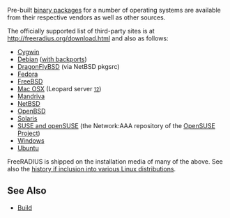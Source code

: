 Pre-built [[binary packages]] for a number of operating systems are available from their respective vendors as well as other sources.

The officially supported list of third-party sites is at http://freeradius.org/download.html and also as follows:

* [http://freeradius.net Cygwin]
* [http://packages.debian.org/freeradius Debian] ([[Debian|with backports]])
* [http://pkgsrc.se/net/freeradius DragonFlyBSD] (via NetBSD pkgsrc)
* [http://koji.fedoraproject.org/koji/packageinfo?packageID=298 Fedora]
* [http://www.freebsd.org/cgi/ports.cgi?query=freeradius&amp;stype=all&amp;sektion=net FreeBSD]
* [http://freeradius.darwinports.com/ Mac OSX] (Leopard server <small>[http://www.apple.com/opensource/][http://www.apple.com/server/macosx/leopard/more.html]</small>)
* [http://download.opensuse.org/repositories/network:/aaa/ Mandriva]
* [http://pkgsrc.se/net/freeradius NetBSD]
* [http://ports.openbsd.nu/net/freeradius OpenBSD]
* [[Solaris]]
* [http://download.opensuse.org/repositories/network:/aaa/ SUSE and openSUSE] (the Network:AAA repository of the [http://www.opensuse.org OpenSUSE Project])
* [http://freeradius.org/business/roadmap.html#windows Windows]
* [http://packages.ubuntu.com/freeradius Ubuntu]

FreeRADIUS is shipped on the installation media of many of the above.
See also the [[Linux|history if inclusion into various Linux distributions]].

==See Also==
* [[Build]]